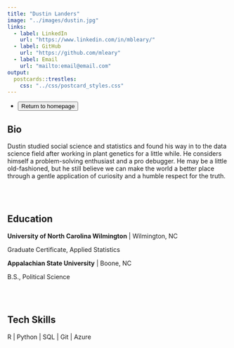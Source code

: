 ```yaml
---
title: "Dustin Landers"
image: "../images/dustin.jpg"
links:
  - label: LinkedIn
    url: "https://www.linkedin.com/in/mbleary/"
  - label: GitHub
    url: "https://github.com/mleary"
  - label: Email
    url: "mailto:email@email.com"
output:
  postcards::trestles:
    css: "../css/postcard_styles.css"
---
```


<div id="icon-list">
  <ul class="list-inline">
    <li class="list-inline-item">
      <a href="../index.html">
        <button type="button" class="btn btn-outline-dark mb-2">
          Return to homepage
        </button>
      </a>
    </li>
  </ul>
</div> 
  
## Bio

Dustin studied social science and statistics and found his way in to the data science field after working in plant genetics for a little while. He considers himself a problem-solving enthusiast and a pro debugger. He may be a little old-fashioned, but he still believe we can make the world a better place through a gentle application of curiosity and a humble respect for the truth.

</br></br>

## Education

**University of North Carolina Wilmington** | Wilmington, NC

Graduate Certificate, Applied Statistics

**Appalachian State University** | Boone, NC

B.S., Political Science

</br></br>

## Tech Skills

R | Python | SQL | Git | Azure